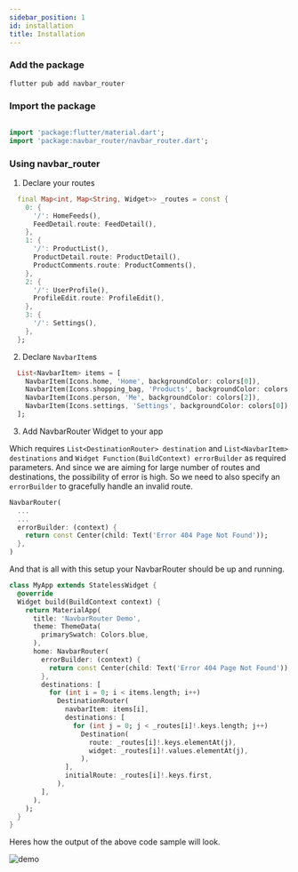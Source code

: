 ```yaml
---
sidebar_position: 1
id: installation
title: Installation
---
```


### Add the package

```bash
flutter pub add navbar_router
```

### Import the package

```dart

import 'package:flutter/material.dart';
import 'package:navbar_router/navbar_router.dart';
```

### Using navbar_router

1. Declare your routes

```dart
  final Map<int, Map<String, Widget>> _routes = const {
    0: {
      '/': HomeFeeds(),
      FeedDetail.route: FeedDetail(),
    },
    1: {
      '/': ProductList(),
      ProductDetail.route: ProductDetail(),
      ProductComments.route: ProductComments(),
    },
    2: {
      '/': UserProfile(),
      ProfileEdit.route: ProfileEdit(),
    },
    3: {
      '/': Settings(),
    },
  };
```

2. Declare `NavbarItem`s

```dart
  List<NavbarItem> items = [
    NavbarItem(Icons.home, 'Home', backgroundColor: colors[0]),
    NavbarItem(Icons.shopping_bag, 'Products', backgroundColor: colors[1]),
    NavbarItem(Icons.person, 'Me', backgroundColor: colors[2]),
    NavbarItem(Icons.settings, 'Settings', backgroundColor: colors[0]),
  ];
```

3. Add NavbarRouter Widget to your app

Which requires `List<DestinationRouter> destination` and `List<NavbarItem> destinations` and `Widget Function(BuildContext) errorBuilder` as required parameters. And since we are aiming for large number of routes and destinations, the possibility of error is high. So we need to also specify an `errorBuilder` to gracefully handle an invalid route.

```dart
NavbarRouter(
  ...
  ...
  errorBuilder: (context) {
    return const Center(child: Text('Error 404 Page Not Found'));
  },
)
```

And that is all with this setup your NavbarRouter should be up and running.

```dart
class MyApp extends StatelessWidget {
  @override
  Widget build(BuildContext context) {
    return MaterialApp(
      title: 'NavbarRouter Demo',
      theme: ThemeData(
        primarySwatch: Colors.blue,
      ),
      home: NavbarRouter(
        errorBuilder: (context) {
          return const Center(child: Text('Error 404 Page Not Found'));
        },
        destinations: [
          for (int i = 0; i < items.length; i++)
            DestinationRouter(
              navbarItem: items[i],
              destinations: [
                for (int j = 0; j < _routes[i]!.keys.length; j++)
                  Destination(
                    route: _routes[i]!.keys.elementAt(j),
                    widget: _routes[i]!.values.elementAt(j),
                  ),
              ],
              initialRoute: _routes[i]!.keys.first,
            ),
        ],
      ),
    );
  }
}
```

Heres how the output of the above code sample will look.

![demo](https://user-images.githubusercontent.com/31410839/228031434-0e35737d-83cf-4b33-afe2-4b0f77f0cc5c.gif)
